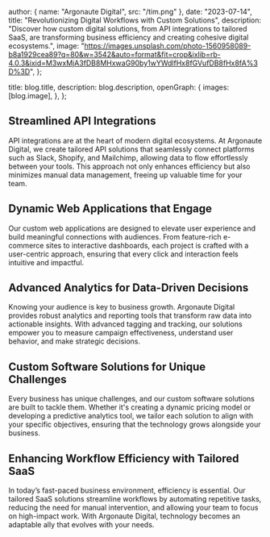 
  author: { name: "Argonaute Digital", src: "/tim.png" },
  date: "2023-07-14",
  title: "Revolutionizing Digital Workflows with Custom Solutions",
  description:
    "Discover how custom digital solutions, from API integrations to tailored SaaS, are transforming business efficiency and creating cohesive digital ecosystems.",
  image:
    "https://images.unsplash.com/photo-1560958089-b8a1929cea89?q=80&w=3542&auto=format&fit=crop&ixlib=rb-4.0.3&ixid=M3wxMjA3fDB8MHxwaG90by1wYWdlfHx8fGVufDB8fHx8fA%3D%3D",
};

  title: blog.title,
  description: blog.description,
  openGraph: {
    images: [blog.image],
  },
};

## Streamlined API Integrations

API integrations are at the heart of modern digital ecosystems. At Argonaute Digital, we create tailored API solutions that seamlessly connect platforms such as Slack, Shopify, and Mailchimp, allowing data to flow effortlessly between your tools. This approach not only enhances efficiency but also minimizes manual data management, freeing up valuable time for your team.

## Dynamic Web Applications that Engage

Our custom web applications are designed to elevate user experience and build meaningful connections with audiences. From feature-rich e-commerce sites to interactive dashboards, each project is crafted with a user-centric approach, ensuring that every click and interaction feels intuitive and impactful.

## Advanced Analytics for Data-Driven Decisions

Knowing your audience is key to business growth. Argonaute Digital provides robust analytics and reporting tools that transform raw data into actionable insights. With advanced tagging and tracking, our solutions empower you to measure campaign effectiveness, understand user behavior, and make strategic decisions.

## Custom Software Solutions for Unique Challenges

Every business has unique challenges, and our custom software solutions are built to tackle them. Whether it's creating a dynamic pricing model or developing a predictive analytics tool, we tailor each solution to align with your specific objectives, ensuring that the technology grows alongside your business.

## Enhancing Workflow Efficiency with Tailored SaaS

In today’s fast-paced business environment, efficiency is essential. Our tailored SaaS solutions streamline workflows by automating repetitive tasks, reducing the need for manual intervention, and allowing your team to focus on high-impact work. With Argonaute Digital, technology becomes an adaptable ally that evolves with your needs.

